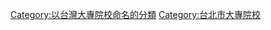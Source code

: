 {{Commonscat|National Taiwan University}}
{{Catmore}}

[[Category:以台灣大專院校命名的分類|Category:以台灣大專院校命名的分類]]
[[Category:台北市大專院校|Category:台北市大專院校]]